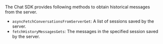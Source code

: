 <PlatformWrapper platform = "android">

The Chat SDK provides following methods to obtain historical messages from the server.

- `asyncFetchConversationsFromServerGet`: A list of sessions saved by the server.
- `fetchHistoryMessagesGets`: The messages in the specified session saved by the server.

</PlatformWrapper>